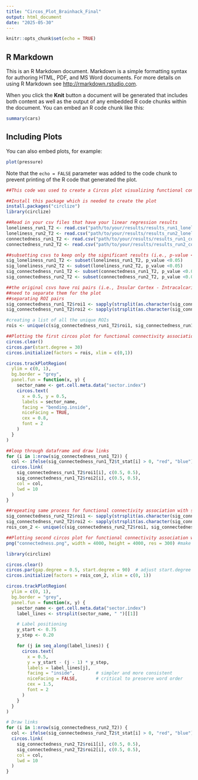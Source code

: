 ---
title: "Circos_Plot_Brainhack_Final"
output: html_document
date: "2025-05-30"
---

```{r setup, include=FALSE}
knitr::opts_chunk$set(echo = TRUE)
```

## R Markdown

This is an R Markdown document. Markdown is a simple formatting syntax for authoring HTML, PDF, and MS Word documents. For more details on using R Markdown see <http://rmarkdown.rstudio.com>.

When you click the **Knit** button a document will be generated that includes both content as well as the output of any embedded R code chunks within the document. You can embed an R code chunk like this:

```{r cars}
summary(cars)
```

## Including Plots

You can also embed plots, for example:

```{r pressure, echo=FALSE}
plot(pressure)
```

Note that the `echo = FALSE` parameter was added to the code chunk to prevent printing of the R code that generated the plot.

```{r}
##This code was used to create a Circos plot visualizing functional connectivity between roi pairs
```

```{r}
##Install this package which is needed to create the plot 
install.packages("circlize")
library(circlize)
```

```{r}
##Read in your csv files that have your linear regression results 
loneliness_run1_T2 <- read.csv("path/to/your/results/results_run1_loneliness_T2.csv")
loneliness_run2_T2 <- read.csv("path/to/your/results/results_run2_loneliness_T2.csv")
connectedness_run1_T2 <- read.csv("path/to/your/results/results_run1_connectedness_T2.csv")
connectedness_run2_T2 <- read.csv("path/to/your/results/results_run2_connectedness_T2.csv")
```

```{r}
##subsetting csvs to keep only the significant results (i.e., p-value < 0.05)
sig_loneliness_run1_T2 <- subset(loneliness_run1_T2, p_value <0.05) 
sig_loneliness_run2_T2 <- subset(loneliness_run2_T2, p_value <0.05)  
sig_connectedness_run1_T2 <- subset(connectedness_run1_T2, p_value <0.05) 
sig_connectedness_run2_T2 <- subset(connectedness_run2_T2, p_value <0.05) 
```

```{r}
##the original csvs have roi pairs (i.e., Insular Cortex - Intracalcarine Cortex)
##need to separate them for the plot
##separating ROI pairs
sig_connectedness_run1_T2$roi1 <- sapply(strsplit(as.character(sig_connectedness_run1_T2$roi_pair), "-"), `[`, 1)
sig_connectedness_run1_T2$roi2 <- sapply(strsplit(as.character(sig_connectedness_run1_T2$roi_pair), "-"), `[`, 2)
```

```{r}
#creating a list of all the unique ROIs 
rois <- unique(c(sig_connectedness_run1_T2$roi1, sig_connectedness_run1_T2$roi2))
```

```{r}
##Plotting the first circos plot for functional connectivity association with social connectedness, run 1 
circos.clear()
circos.par(start.degree = 30)
circos.initialize(factors = rois, xlim = c(0,1))

circos.trackPlotRegion(
  ylim = c(0, 1),
  bg.border = "grey",
  panel.fun = function(x, y) {
    sector_name <- get.cell.meta.data("sector.index")
    circos.text(
      x = 0.5, y = 0.5,
      labels = sector_name,
      facing = "bending.inside",
      niceFacing = TRUE,
      cex = 0.8, 
      font = 2
    )
  }
)

##loop through dataframe and draw links 
for (i in 1:nrow(sig_connectedness_run1_T2)) {
  col <- ifelse(sig_connectedness_run1_T2$t_stat[i] > 0, "red", "blue")  # color by t_stat
  circos.link(
    sig_connectedness_run1_T2$roi1[i], c(0.5, 0.5),
    sig_connectedness_run1_T2$roi2[i], c(0.5, 0.5),
    col = col,
    lwd = 10
  )
}
```

```{r}
##repeating same process for functional connectivity association with social connectedness, run 2 
sig_connectedness_run2_T2$roi1 <- sapply(strsplit(as.character(sig_connectedness_run2_T2$roi_pair), "-"), `[`, 1)
sig_connectedness_run2_T2$roi2 <- sapply(strsplit(as.character(sig_connectedness_run2_T2$roi_pair), "-"), `[`, 2)
rois_con_2 <- unique(c(sig_connectedness_run2_T2$roi1, sig_connectedness_run2_T2$roi2))
```

```{r}
##Plotting second circos plot for functional connectivity association with social connectedness, run 2 
png("connectedness.png", width = 4000, height = 4000, res = 300) #make sure you are in the working directory where you want to save your plot

library(circlize)

circos.clear()
circos.par(gap.degree = 0.5, start.degree = 90)  # adjust start.degree if you want top ROI centered
circos.initialize(factors = rois_con_2, xlim = c(0, 1))

circos.trackPlotRegion(
  ylim = c(0, 1),
  bg.border = "grey",
  panel.fun = function(x, y) {
    sector_name <- get.cell.meta.data("sector.index")
    label_lines <- strsplit(sector_name, " ")[[1]]

    # Label positioning
    y_start <- 0.75
    y_step <- 0.20

    for (j in seq_along(label_lines)) {
      circos.text(
        x = 0.5,
        y = y_start - (j - 1) * y_step,
        labels = label_lines[j],
        facing = "inside",        # simpler and more consistent
        niceFacing = FALSE,       # critical to preserve word order
        cex = 1.5,
        font = 2
      )
    }
  }
)

# Draw links
for (i in 1:nrow(sig_connectedness_run2_T2)) {
  col <- ifelse(sig_connectedness_run2_T2$t_stat[i] > 0, "red", "blue")
  circos.link(
    sig_connectedness_run2_T2$roi1[i], c(0.5, 0.5),
    sig_connectedness_run2_T2$roi2[i], c(0.5, 0.5),
    col = col,
    lwd = 10
  )
}
```

